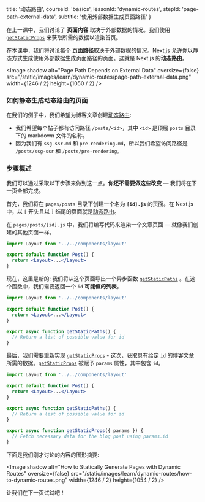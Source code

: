 
  title: '动态路由',
  courseId: 'basics',
  lessonId: 'dynamic-routes',
  stepId: 'page-path-external-data',
  subtitle: '使用外部数据生成页面路径'
}

在上一课中，我们讨论了 **页面内容** 取决于外部数据的情况。我们使用 [`getStaticProps`](/docs/basic-features/data-fetching#getstaticprops-static-generation) 来获取所需的数据以渲染首页。

在本课中，我们将讨论每个 **页面路径**取决于外部数据的情况。Next.js 允许你以静态方式生成使用外部数据生成页面路径的页面。这就是 Next.js 的**动态路由**。

<Image
  shadow
  alt="Page Path Depends on External Data"
  oversize={false}
  src="/static/images/learn/dynamic-routes/page-path-external-data.png"
  width={1246 / 2}
  height={1050 / 2}
/>

### 如何静态生成动态路由的页面

在我们的例子中，我们希望为博客文章创建[动态路由](/docs/routing/dynamic-routes):

- 我们希望每个帖子都有访问路径 `/posts/<id>`，其中 `<id>` 是顶层 `posts` 目录下的 markdown 文件的名称。
- 因为我们有 `ssg-ssr.md` 和 `pre-rendering.md`，所以我们希望访问路径是 `/posts/ssg-ssr` 和 `/posts/pre-rendering`。

### 步骤概述

我们可以通过采取以下步骤来做到这一点。**你还不需要做这些改变** — 我们将在下一页全部完成。

首先，我们将在 `pages/posts` 目录下创建一个名为 **`[id].js`** 的页面。在 Next.js 中，以 `[` 开头且以 `]` 结尾的页面就是[动态路由](/docs/routing/dynamic-routes)。

在 `pages/posts/[id].js` 中，我们将编写代码来渲染一个文章页面 — 就像我们创建的其他页面一样。

```jsx
import Layout from '../../components/layout'

export default function Post() {
  return <Layout>...</Layout>
}
```

现在，这里是新的: 我们将从这个页面导出一个异步函数 [`getStaticPaths`](/docs/basic-features/data-fetching#getstaticpaths-static-generation) 。在这个函数中，我们需要返回一个 `id` **可能值的列表**。

```jsx
import Layout from '../../components/layout'

export default function Post() {
  return <Layout>...</Layout>
}

export async function getStaticPaths() {
  // Return a list of possible value for id
}
```

最后，我们需要重新实现 [`getStaticProps`](/docs/basic-features/data-fetching#getstaticprops-static-generation) - 这次，获取具有给定 `id` 的博客文章所需的数据。[`getStaticProps`](/docs/basic-features/data-fetching#getstaticprops-static-generation) 被赋予 `params` 属性，其中包含 `id`。

```jsx
import Layout from '../../components/layout'

export default function Post() {
  return <Layout>...</Layout>
}

export async function getStaticPaths() {
  // Return a list of possible value for id
}

export async function getStaticProps({ params }) {
  // Fetch necessary data for the blog post using params.id
}
```

下面是我们刚才讨论的内容的图形摘要:

<Image
  shadow
  alt="How to Statically Generate Pages with Dynamic Routes"
  oversize={false}
  src="/static/images/learn/dynamic-routes/how-to-dynamic-routes.png"
  width={1246 / 2}
  height={1054 / 2}
/>

让我们在下一页试试吧！

